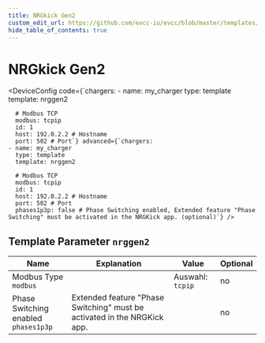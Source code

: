 ```yaml
---
title: NRGkick Gen2
custom_edit_url: https://github.com/evcc-io/evcc/blob/master/templates/definition/charger/nrggen2.yaml
hide_table_of_contents: true
---
```



# NRGkick Gen2

<div className="device-detail-container">
  <div className="device-detail-content">
    <DeviceFeatures features="1p3p,mA,sponsorship" />

<DeviceConfig code={`chargers:
    - name: my_charger
      type: template
      template: nrggen2
      
      # Modbus TCP
      modbus: tcpip
      id: 1
      host: 192.0.2.2 # Hostname
      port: 502 # Port`} advanced={`chargers:
    - name: my_charger
      type: template
      template: nrggen2
      
      # Modbus TCP
      modbus: tcpip
      id: 1
      host: 192.0.2.2 # Hostname
      port: 502 # Port
      phases1p3p: false # Phase Switching enabled, Extended feature "Phase Switching" must be activated in the NRGKick app. (optional)`} />
  </div>
  <div className="device-detail-icon">
    <evcc-icon
      type="charger"
      name="nrgkick-gen2"
      size="400px"
      alt="NRGkick Gen2"
      className="device-detail-icon-img"
    ></evcc-icon>
  </div>
</div>

## Template Parameter `nrggen2`

| Name | Explanation | Value | Optional |
|-----------|-------------|-------|----------|
| Modbus Type<br/>`modbus` |  | Auswahl: `tcpip` | no |
| Phase Switching enabled<br/>`phases1p3p` | Extended feature "Phase Switching" must be activated in the NRGKick app. |  | no |

<SponsorshipRequired />

